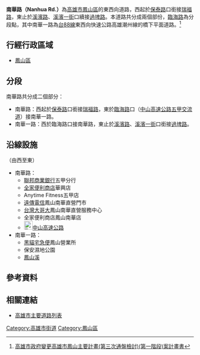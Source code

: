 {{Infobox TwRoad2
|bgcolorh=DARKGREEN
|colorh=white
|code=
|name= 南華路
|enname= Nanhua Rd.
|level= 一般道路
|length=
|sec=路<small>（[[鳳山區|鳳山區]]）</small><br>一路<small>（[[鳳山區|鳳山區]]）</small>
|lastext=
|line=
|start= [[保泰路|保泰路]]
|end= [[溪濱路|溪濱路]]、[[溪濱一街|溪濱一街]]
|junc= [[五甲二路|五甲二路]]、[[File:TWHW1.svg|23px]]{{TWFreewayIC|372|五甲}}[[臨海路_(鳳山區)|臨海路]]、<br>[[和成路_(高雄市)|和成路]]、[[紅毛港路|紅毛港路]]、[[保華路_(高雄市)|保華路]]
|img=
|cap=
|size=
|left= [[瑞福路|瑞福路]]
|right= [[過埤路|過埤路]]
|leftlink= 瑞福路
|leftdirection= W
|rightlink= 過埤路
|rightdirection= E
|SN=
|SNtype=
|SNNum=
|SN2=
|SN2type=
|SN2Num=
|SN3=
|SN3type=
|SN3Num=
}}
'''南華路（Nanhua Rd.）'''為[[高雄市|高雄市]][[鳳山區|鳳山區]]的東西向道路，西起於[[保泰路|保泰路]]口銜接[[瑞福路|瑞福路]]，東止於[[溪濱路|溪濱路]]、[[溪濱一街|溪濱一街]]口續接[[過埤路|過埤路]]。本道路共分成兩個部份，[[臨海路_(鳳山區)|臨海路]]為分段點，其中南華一路為[[台88線|台88線]]東西向快速公路高雄潮州線的橋下平面道路。<ref>[http://www.v523.tw/upload/fileUrl/2018-02/09/6b6f3cf9-ff11-4a96-b16a-a9aa6fa093c0.pdf 高雄市政府變更高雄市鳳山主要計畫(第三次通盤檢討)(第一階段)案計畫書]</ref>

== 行經行政區域 ==
* [[鳳山區|鳳山區]]

== 分段 ==
南華路共分成二個部分：
* 南華路：西起於[[保泰路|保泰路]]口銜接[[瑞福路|瑞福路]]，東於[[臨海路_(鳳山區)|臨海路]]口（[[中山高速公路|中山高速公路]][[五甲交流道|五甲交流道]]）接南華一路。
* 南華一路：西於臨海路口接南華路，東止於[[溪濱路|溪濱路]]、[[溪濱一街|溪濱一街]]口銜接[[過埤路|過埤路]]。

== 沿線設施 ==
（由西至東）
* 南華路：
** [[聯邦商業銀行|聯邦商業銀行]]五甲分行
** [[全家便利商店|全家便利商店]]華興店
** Anytime Fitness五甲店
** [[遠傳電信|遠傳電信]]鳳山南華直營門市
** [[台灣大哥大|台灣大哥大]]鳳山南華直營服務中心
** 全家便利商店鳳山南華店
** [[File:TWHW1.svg|23px]][[中山高速公路|中山高速公路]]{{TWFreewayIC|372|五甲}}
* 南華一路：
** [[黑貓宅急便|黑貓宅急便]]鳳山營業所
** 保安濕地公園
** [[鳳山溪_(高雄市)|鳳山溪]]

== 參考資料 ==
{{Reflist}}

== 相關連結 ==
* [[高雄市主要道路列表|高雄市主要道路列表]]

{{高雄市重要道路}}

[[Category:高雄市街道|Category:高雄市街道]]
[[Category:鳳山區|Category:鳳山區]]